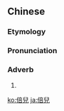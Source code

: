 {{also|倍儿}}
==Chinese==
{{zh-forms|s=倍儿}}

===Etymology===
{{zh-compound|倍|兒|[[very]]|''diminutive suffix''}}

===Pronunciation===
{{zh-pron
|m=bèir
|cat=adv
}}

===Adverb===
{{zh-adv}}

# {{zh-erhua form of}}

[[ko:倍兒]]
[[ja:倍兒]]